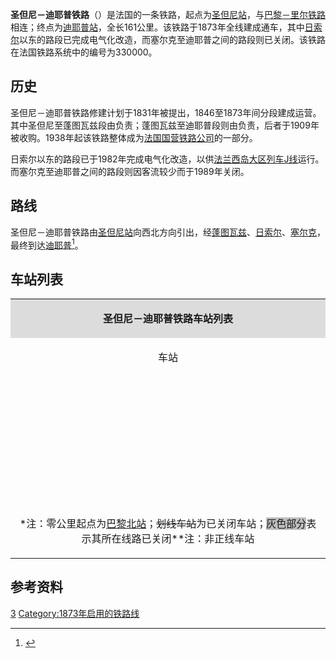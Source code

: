 {{Infobox rail system-route
|collapsed=no
|box_width=
|rail_name=圣但尼－迪耶普铁路<br>{{lang|fr|Ligne de Saint-Denis à Dieppe}}
|banner_color=
|sec_banner_color=
|logo_filename=
|image_width=
|logo_bgcolor=
|logo_note=
|image =Ligne St-Denis Dieppe.svg
|imagesize=
|caption=圣但尼－迪耶普铁路线路图
|system_map=
|mapimage_width=
|map_bgcolor=
|locale={{FRA}}
|service_type=客货共用
|start=[[圣但尼站|圣但尼站]]、[[迪耶普站|迪耶普站]]
|begin_operation=1873年
|end_operation=
|operation_note=
|system_length=
|length_in_operation=161km
|total_length=
|status=使用中
|line_title=线路
|lines=[[复线铁路|复线铁路]]
|stations=
|route_title=线路
|main_route=
|secondary_route=
|branch_route=
|standard=
|main_stations=[[圣但尼站|圣但尼站]]、[[日索尔站|日索尔站]]、[[迪耶普站|迪耶普站]]
|ridership=
|fleet_size=
|max_speed= 
|track_gauge=
|distance_between_mainlines=
|min_radius=
|max_grade=
|block_signal=
|electrified=25 kV – 50 Hz<small>（圣但尼-日索尔段）</small>
|depot=
|operator={{法国交通数据|sncf}}
|franchise=
|hq=
|key_person=
|website=
|route_map=
}}

'''圣但尼－迪耶普铁路'''（{{lang-fr|Ligne de Saint-Denis à Dieppe}}）是法国的一条铁路，起点为[[圣但尼站|圣但尼站]]，与[[巴黎－里尔铁路|巴黎－里尔铁路]]相连；终点为[[迪耶普站|迪耶普站]]，全长161公里。该铁路于1873年全线建成通车，其中[[日索尔|日索尔]]以东的路段已完成电气化改造，而塞尔克至迪耶普之间的路段则已关闭。该铁路在法国铁路系统中的编号为330000。

==历史==
{{Main|{{link-fr|巴黎出海铁路|Chemin de fer de Paris à la mer}}}}
圣但尼－迪耶普铁路修建计划于1831年被提出，1846至1873年间分段建成运营。其中圣但尼至蓬图瓦兹段由{{link-fr|北部铁路公司|Compagnie des chemins de fer du Nord}}负责；蓬图瓦兹至迪耶普段则由{{link-fr|西部铁路公司|Compagnie des chemins de fer de l'Ouest}}负责，后者于1909年被{{link-fr|国有铁路公司|Administration des chemins de fer de l'État}}收购。1938年起该铁路整体成为[[法国国营铁路公司|法国国营铁路公司]]的一部分。

日索尔以东的路段已于1982年完成电气化改造，以供[[法兰西岛大区列车J线|法兰西岛大区列车J线]]运行。而塞尔克至迪耶普之间的路段则因客流较少而于1989年关闭。

==路线==
圣但尼－迪耶普铁路由[[圣但尼站|圣但尼站]]向西北方向引出，经[[蓬图瓦兹|蓬图瓦兹]]、[[日索尔|日索尔]]、[[塞尔克|塞尔克]]，最终到达[[迪耶普|迪耶普]]<ref name="geo">{{Cite web|url=https://www.geoportail.gouv.fr/carte|title=Carte|accessdate=2021-02-18|author=Géoportail|language=fr|publisher=Géoportail|archive-url=https://web.archive.org/web/20170129154129/https://www.geoportail.gouv.fr/carte/|archive-date=2017-01-29|dead-url=yes}}</ref>。

==车站列表==
{{Main|{{link-fr|圣但尼－迪耶普铁路线路图|Schéma de la ligne de Saint-Denis à Dieppe}}}}
{| class="wikitable mw-collapsible " style="margin:1em auto 1em auto; font-size:smaller"
|colspan="5" align="center" style="background:#DCDCDC"|'''圣但尼－迪耶普铁路车站列表'''
|-
!align="center" |车站
!align="center" |公里数*
!align="center" |交汇路线
!align="center" |本线停靠车种
!align="center" |可换乘交通
|-
|align="center"|{{Arret|Saint-Cyr|[[圣但尼站|圣但尼站]]}}
|6.131
|[[巴黎－里尔铁路|巴黎－里尔铁路]]<small>（[[巴黎北站|巴黎]]方向）</small>↑<br>[[巴黎－里尔铁路|巴黎－里尔铁路]]<small>（[[里尔佛兰德站|里尔]]方向）</small>↙
|align="center"|{{法国交通数据|rer}} {{法国交通数据|rer|d}}<br>{{法国交通数据|tn}} {{法国交通数据|tn|h}}
|{{法国交通标志/巴黎}}<br>{{法国交通数据|idf|tram}} {{法国交通数据|idf|t|1}} {{法国交通数据|idf|t|8}}
|-
|align="center"|{{Arret|Épinay - Villetaneuse|[[埃皮奈-维勒塔讷斯站|埃皮奈-维勒塔讷斯站]]}}
|9.153
|[[巴黎大环线铁路|巴黎大环线铁路]]<br>[[埃皮奈－勒特雷波尔铁路|埃皮奈－勒特雷波尔铁路]]<small>（[[博韦站|博韦]]/勒特雷波尔方向）</small>↙
|align="center"|{{法国交通数据|tn}} {{法国交通数据|tn|h}}
|{{法国交通标志/巴黎}}<br>{{法国交通数据|idf|tram}} {{法国交通数据|idf|t|11}}
|-
|align="center"|{{Arret|La Barre - Ormesson|[[拉巴尔-奥尔梅松站|拉巴尔-奥尔梅松站]]}}
|10.464
|
|align="center"|{{法国交通数据|tn}} {{法国交通数据|tn|h}}
|{{法国交通标志/巴黎}}<br>{{法国交通数据/城市公共交通|蒙莫朗西}}
|-
|align="center"|{{Arret|Enghien-les-Bains|[[昂甘莱班站|昂甘莱班站]]}}
|11.403
|
|align="center"|{{法国交通数据|tn}} {{法国交通数据|tn|h}}
|{{法国交通标志/巴黎}}<br>{{法国交通数据/城市公共交通|蒙莫朗西}}
|-
|align="center"|{{Arret|Champ de courses d'Enghien|[[昂甘跑道站|昂甘跑道站]]}}
|12.728
|
|align="center"|{{法国交通数据|tn}} {{法国交通数据|tn|h}}
|{{法国交通标志/巴黎}}<br>{{法国交通数据/城市公共交通|蒙莫朗西}}
|-
|align="center"|{{Arret|Ermont - Eaubonne|[[埃尔蒙-欧博讷站|埃尔蒙-欧博讷站]]}}
|14.216
|[[埃尔蒙-欧博讷－战神广场铁路|埃尔蒙-欧博讷－战神广场铁路]]<small>（[[战神广场站|战神广场]]方向）</small>↗<br>[[巴黎－埃尔蒙-欧博讷铁路|巴黎－埃尔蒙-欧博讷铁路]]<small>（[[巴黎圣拉扎尔站|巴黎]]方向）</small>↘<br>[[埃尔蒙-欧博讷－瓦尔芒杜瓦铁路|埃尔蒙-欧博讷－瓦尔芒杜瓦铁路]]<small>（[[佩尔桑-博蒙站|佩尔桑-博蒙]]方向）</small>↙
|align="center"|{{法国交通数据|rer}} {{法国交通数据|rer|c}}<br>{{法国交通数据|tn}} {{法国交通数据|tn|h}}
|{{法国交通标志/巴黎}}<br>{{法国交通数据/城市公共交通|蒙莫朗西}}
|-
|align="center"|{{Arret|Cernay|[[塞尔奈站|塞尔奈站]]}}
|15.440
|
|align="center"|{{法国交通数据|rer}} {{法国交通数据|rer|c}}<br>{{法国交通数据|tn}} {{法国交通数据|tn|h}}
|{{法国交通数据|car|95}}
|-
|align="center"|{{Arret|Franconville - Plessis-Bouchard|[[弗朗孔维尔-普莱西布沙尔站|弗朗孔维尔-普莱西布沙尔站]]}}
|17.360
|
|align="center"|{{法国交通数据|rer}} {{法国交通数据|rer|c}}<br>{{法国交通数据|tn}} {{法国交通数据|tn|h}}
|{{法国交通数据|car|95}}
|-
|align="center"|{{Arret|Montigny - Beauchamp|[[蒙蒂尼-博尚站|蒙蒂尼-博尚站]]}}
|20.326
|
|align="center"|{{法国交通数据|rer}} {{法国交通数据|rer|c}}<br>{{法国交通数据|tn}} {{法国交通数据|tn|h}}
|{{法国交通数据|car|95}}
|-
|align="center"|{{Arret|Pierrelaye|[[皮埃尔莱站|皮埃尔莱站]]}}
|23.834
|
|align="center"|{{法国交通数据|rer}} {{法国交通数据|rer|c}}<br>{{法国交通数据|tn}} {{法国交通数据|tn|h}}
|{{法国交通数据|car|95}}
|-
|align="center"|{{Arret|Saint-Ouen-l'Aumône-Liesse|[[圣旺洛莫讷利斯站|圣旺洛莫讷利斯站]]}}
|26.320
|[[皮埃尔莱－克雷伊铁路|皮埃尔莱－克雷伊铁路]]<small>（[[克雷伊站|克雷伊]]方向）</small>↙
|align="center"|{{法国交通数据|rer}} {{法国交通数据|rer|c}}<br>{{法国交通数据|tn}} {{法国交通数据|tn|h}}
|{{法国交通数据|car|95}}
|-
|align="center"|{{Arret|Saint-Ouen-l'Aumône|[[圣旺洛莫讷站|圣旺洛莫讷站]]}}
|28.542
|联络线，可前往[[皮埃尔莱－克雷伊铁路|皮埃尔莱－克雷伊铁路]]的[[克雷伊站|克雷伊]]方向↖
|align="center"|{{法国交通数据|rer}} {{法国交通数据|rer|c}}<br>{{法国交通数据|tn}} {{法国交通数据|tn|h}}
|{{法国交通数据|car|95}}<br>{{法国交通数据/城市公共交通|塞尔吉-蓬图瓦兹}}
|-
|align="center"|{{Arret|Pontoise|[[蓬图瓦兹站|蓬图瓦兹站]]}}
|29.395
|
|align="center"|{{法国交通数据|rer}} {{法国交通数据|rer|c}}<br>{{法国交通数据|tn}} {{法国交通数据|tn|h}}
|{{法国交通数据|car|95}}<br>{{法国交通数据/城市公共交通|塞尔吉-蓬图瓦兹}}
|-
|align="center"|{{Arret|Osny|[[奥尼站|奥尼站]]}}
|31.949
|
|align="center"|{{法国交通数据|tn}} {{法国交通数据|tn|j}}
|{{法国交通数据|car|95}}<br>{{法国交通数据/城市公共交通|塞尔吉-蓬图瓦兹}}
|-
|align="center"|{{Arret|Boissy-l'Aillerie|[[布瓦西拉耶里站|布瓦西拉耶里站]]}}
|34.851
|
|align="center"|{{法国交通数据|tn}} {{法国交通数据|tn|j}}
|{{法国交通数据|car|95}}
|-
|align="center"|{{Arret|Montgeroult - Courcelles|[[蒙热鲁-库尔塞勒站|蒙热鲁-库尔塞勒站]]}}
|36.496
|
|align="center"|{{法国交通数据|tn}} {{法国交通数据|tn|j}}
|{{法国交通数据|car|95}}
|-
|align="center"|{{Arret|Us|[[于斯站|于斯站]]}}
|39.837
|
|align="center"|{{法国交通数据|tn}} {{法国交通数据|tn|j}}
|
|-
|align="center"|{{Arret|Santeuil - Le Perchay|[[桑特伊-勒佩尔谢站|桑特伊-勒佩尔谢站]]}}
|43.072
|
|align="center"|{{法国交通数据|tn}} {{法国交通数据|tn|j}}
|{{法国交通数据|car|95}}
|-
|align="center"|{{Arret|Chars|[[沙尔站|沙尔站]]}}
|47.605
|
|align="center"|{{法国交通数据|tn}} {{法国交通数据|tn|j}}
|{{法国交通数据|car|95}}
|-
|align="center"|{{Arret|Lavilletertre|[[拉维勒泰尔特尔站|拉维勒泰尔特尔站]]}}
|52.424
|
|align="center"|{{法国交通数据|tn}} {{法国交通数据|tn|j}}
|
|-
|align="center"|{{Arret|Liancourt-Saint-Pierre|[[利扬库尔圣皮埃尔站|利扬库尔圣皮埃尔站]]}}
|54.834
|
|align="center"|{{法国交通数据|tn}} {{法国交通数据|tn|j}}
|{{法国交通数据|car|95}}
|-
|align="center"|{{Arret|Chaumont-en-Vexin|[[韦克桑地区肖蒙站|韦克桑地区肖蒙站]]}}
|60.523
|
|align="center"|{{法国交通数据|tn}} {{法国交通数据|tn|j}}
|{{法国交通数据|car|95}}
|-
|align="center"|{{Arret|Trie-Château|[[特里堡站|特里堡站]]}}
|65.654
|
|align="center"|{{法国交通数据|tn}} {{法国交通数据|tn|j}}
|{{法国交通数据|car|95}}
|-
|align="center"|{{Arret|Gisors|[[日索尔站|日索尔站]]}}
|68.418
|
|align="center"|{{法国交通数据|tn}} {{法国交通数据|tn|j}}<br>{{法国交通数据|ter|nor}}
|{{法国交通数据|car|27}}<br>{{法国交通数据/城市公共交通|日索尔}}
|-
|align="center"|{{Arret|<s>Éragny - Bazincourt|埃拉尼-巴赞库尔站</s>}}
|71.982
|
|
|
|-
|align="center"|{{Arret|Sérifontaine|[[塞里枫丹站|塞里枫丹站]]}}
|76.692
|
|align="center"|{{法国交通数据|ter|nor}}
|{{法国交通数据|car|27}}
|-
|align="center"|{{Arret|<s>Neufmarché|讷夫马尔谢站</s>}}
|85.549
|
|
|
|-
|align="center"|{{Arret|Gournay - Ferrières|[[古尔奈-费里耶尔站|古尔奈-费里耶尔站]]}}
|93.519
|
|align="center"|{{法国交通数据|ter|nor}}
|{{法国交通数据|car|27}}
|-
|align="center"|{{Arret|<s>Forges-les-Eaux|福尔日莱索站</s>}}
|115.872
|
|
|
|-
|align="center"|{{Arret|Serqueux|[[塞尔克站|塞尔克站]]}}
|118.405
|[[亚眠－达尔内塔勒铁路|亚眠－达尔内塔勒铁路]]<small>（[[鲁昂右岸站|鲁昂]]方向）</small>↗<br>[[亚眠－达尔内塔勒铁路|亚眠－达尔内塔勒铁路]]<small>（[[亚眠站|亚眠]]方向）</small>↙
|align="center"|{{法国交通数据|ter|nor}}
|{{法国交通数据|car|76}}
|-style="background: #BDBDBD"
|align="center"|{{Arret|<s>Neufchâtel-en-Bray|布赖地区讷沙泰尔站</s>}}
|133.428
|
|
|{{法国交通数据|car|76}}
|-style="background: #BDBDBD"
|align="center"|{{Arret|<s>Saint-Vaast-d'Équiqueville|圣瓦斯特代基克维尔站</s>}}
|149.394
|
|
|
|-style="background: #BDBDBD"
|align="center"|{{Arret|<s>Arques-la-Bataille|阿尔克拉巴塔耶站</s>}}
|161.397
|
|
|
|-
|align="center" rowspan="2"|{{Arret|Dieppe|[[迪耶普站|迪耶普站]]}}
|167.350
|[[马洛奈-勒乌尔姆－迪耶普铁路|马洛奈-勒乌尔姆－迪耶普铁路]]<small>（[[鲁昂右岸站|鲁昂]]方向）</small>↗
|
|
|-
|167.685
|
|align="center"|{{法国交通数据|ter|nor}}
|{{法国交通数据|car|76}}<br>{{法国交通数据/城市公共交通|迪耶普}}
|-
|colspan=5|<nowiki>*</nowiki>注：零公里起点为[[巴黎北站|巴黎北站]]；<s>划线车站</s>为已关闭车站；<span style="background: #BDBDBD">灰色部分</span>表示其所在线路已关闭<nowiki>**</nowiki>注：非正线车站
|}

==参考资料==
{{Reflist}}
[[Category:法國鐵路線|3]]
[[Category:1873年启用的铁路线|Category:1873年启用的铁路线]]